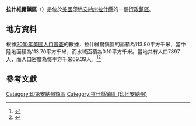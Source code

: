 {{noteTA
|G1=USState
|G2=地名
|G3=Unit
}}
{{Infobox settlement
|official_name            = 拉什維爾鎮區
|native_name = Rushville Township
|settlement_type          = [[行政鎮區|行政鎮區]]
|image_skyline            = Norris Ford Covered Bridge, eastern portal.jpg
|imagesize                = 250px
|image_map                = Map highlighting Rushville Township, Rush County, Indiana.svg
|mapsize                  = 250px
|pushpin_map  =USA Indiana
|pushpin_label = 拉什維爾鎮區
|pushpin_label_position   = top
|pushpin_map_caption      = 拉什維爾鎮區在印地安納州的位置
|subdivision_type         = [[世界政區索引|國家]]
|subdivision_type1        = [[美国州份|州份]]
|subdivision_type2        = [[印地安納州行政区划|縣]]
|subdivision_name         = [[美国|美国]]
|subdivision_name1        = [[印地安納州|印地安納州]]
|subdivision_name2        = [[拉什縣_(印地安納州)|拉什縣]]
|elevation_ft             = 965
|elevation_m              = 294
|timezone                 = [[北美东部時區|北美东部時區]]
|area_total_km2           = 113.80
|area_land_km2            = 113.70
|area_water_km2           = 0.10
|area_total_sq_mi         = 
|area_land_sq_mi          = 
|area_water_sq_mi         = 
|population_as_of         = [[2010年美國人口普查|2010]]
|population_footnotes     = 
|population_total         = 7897
|population_density_km2   = auto
|population_density_sq_mi = auto
|utc_offset               = -5
|coordinates              = {{coord|39|35|29|N|85|27|25|W|type:city_region:US-AL_source:GNS-enwiki|display=inline,title}}
| coor_pinpoint           = 
| coordinates_footnotes   = 
|timezone_DST             = EDT
|utc_offset_DST           = -4
|postal_code_type         = [[美國郵區編號|郵區編號]]
|postal_code              = 
|area_code                = {{link-en|电话区号765|Area code 765|765}}
|blank_name = [[地名信息系统|GNIS ID]]
|blank_info = 453816
}}
'''拉什維爾鎮區'''（{{lang-en|Rushville Township}}）是位於[[美國|美國]][[印地安納州|印地安納州]][[拉什縣_(印地安納州)|拉什縣]]的一個[[行政鎮區|行政鎮區]]。

== 地方資料 ==
根據[[2010年美國人口普查|2010年美國人口普查]]的數據，拉什維爾鎮區的面積為113.80平方千米，當中陸地面積為113.70平方千米，而水域面積為0.10平方千米。當地共有人口7897人，而人口密度為每平方千米69.39人。<ref name="GR8">{{cite web|url=http://factfinder2.census.gov|publisher=[[美国人口调查局|美国人口调查局]]|accessdate=2011-05-14|title=American FactFinder|archive-date=2013-09-11|archive-url=https://web.archive.org/web/20130911234518/http://factfinder2.census.gov/|dead-url=no}}</ref><ref>{{cite web|url=https://www.citypopulation.de/en/usa/indiana/admin/|title=USA: Indiana (Counties and Townships) - City Population|access-date=2020-08-18|archive-date=2020-04-22|archive-url=https://web.archive.org/web/20200422090607/https://www.citypopulation.de/en/usa/indiana/admin/|dead-url=no}}</ref>

== 參考文獻 ==
{{reflist}}

{{拉什縣 (印地安納州)}}

{{DEFAULTSORT:Rushville Township}}
[[Category:印第安納州鎮區|Category:印第安納州鎮區]]
[[Category:拉什縣鎮區_(印地安納州)|Category:拉什縣鎮區 (印地安納州)]]

{{Indiana-geo-stub}}